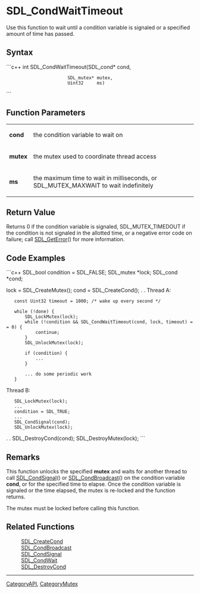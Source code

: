 <!-- pragma section-numbers off -->
<!-- pragma camelcase off -->

= SDL_CondWaitTimeout =
Use this function to wait until a condition variable is signaled or a specified amount of time has passed.


== Syntax ==
```c++
int SDL_CondWaitTimeout(SDL_cond*  cond,
                        SDL_mutex* mutex,
                        Uint32     ms)
```
== Function Parameters ==
{|
|'''cond''' 
|the condition variable to wait on
|-
|'''mutex''' 
|the mutex used to coordinate thread access
|-
|'''ms''' 
|the maximum time to wait in milliseconds, or SDL_MUTEX_MAXWAIT to wait indefinitely
|}

== Return Value ==
Returns 0 if the condition variable is signaled, SDL_MUTEX_TIMEDOUT if the condition is not signaled in the allotted time, or a negative error code on failure; call [[SDL_GetError]]() for more information.

== Code Examples ==
```c++
SDL_bool condition = SDL_FALSE;
SDL_mutex *lock;
SDL_cond *cond;

lock = SDL_CreateMutex();
cond = SDL_CreateCond();
.
.
Thread A:
    const Uint32 timeout = 1000; /* wake up every second */

    while (!done) {
        SDL_LockMutex(lock);
        while (!condition && SDL_CondWaitTimeout(cond, lock, timeout) == 0) {
            continue;
        }
        SDL_UnlockMutex(lock);

        if (condition) {
            ...
        }

        ... do some periodic work
    }

Thread B:
    SDL_LockMutex(lock);
    ...
    condition = SDL_TRUE;
    ...
    SDL_CondSignal(cond);
    SDL_UnlockMutex(lock);
.
.
SDL_DestroyCond(cond);
SDL_DestroyMutex(lock);
```

== Remarks ==
This function unlocks the specified '''mutex''' and waits for another thread to call [[SDL_CondSignal]]() or [[SDL_CondBroadcast]]() on the condition variable '''cond''', or for the specified time to elapse.  Once the condition variable is signaled or the time elapsed, the mutex is re-locked and the function returns.

The mutex must be locked before calling this function.

== Related Functions ==
:[[SDL_CreateCond]]
:[[SDL_CondBroadcast]]
:[[SDL_CondSignal]]
:[[SDL_CondWait]]
:[[SDL_DestroyCond]]

----
[[CategoryAPI]], [[CategoryMutex]]
